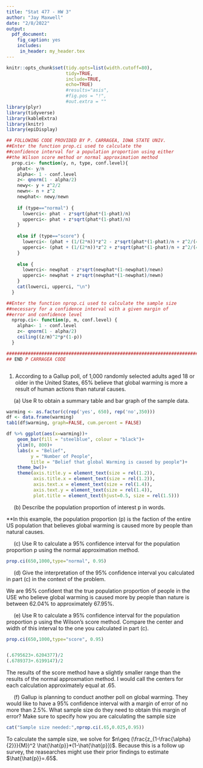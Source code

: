 ```yaml
---
title: "Stat 477 - HW 3"
author: "Jay Maxwell"
date: "2/8/2022"
output: 
  pdf_document:
    fig_caption: yes
    includes:
     in_header: my_header.tex
---  
```


```r
knitr::opts_chunk$set(tidy.opts=list(width.cutoff=80), 
                      tidy=TRUE, 
                      include=TRUE, 
                      echo=TRUE) 
                      #results="asis",
                      #fig.pos = "!", 
                      #out.extra = ""
library(plyr)                      
library(tidyverse)
library(kableExtra)
library(knitr)
library(epiDisplay)

## FOLLOWING CODE PROVIDED BY P. CARRAGEA, IOWA STATE UNIV.
##Enter the function prop.ci used to calculate the 
##confidence interval for a population proportion using either 
##the Wilson score method or normal approximation method
  prop.ci<- function(y, n, type, conf.level){
    phat<- y/n
    alpha<- 1 - conf.level
    z<- qnorm(1 - alpha/2)
    newy<- y + z^2/2
    newn<- n + z^2
    newphat<- newy/newn
  
    if (type=="normal") {
      lowerci<- phat - z*sqrt(phat*(1-phat)/n)
      upperci<- phat + z*sqrt(phat*(1-phat)/n)
    }
  
    else if (type=="score") {
      lowerci<- (phat + (1/(2*n))*z^2 - z*sqrt(phat*(1-phat)/n + z^2/(4*n^2)))/(1 + (1/n)*z^2)
      upperci<- (phat + (1/(2*n))*z^2 + z*sqrt(phat*(1-phat)/n + z^2/(4*n^2)))/(1 + (1/n)*z^2)
    }
  
    else {
      lowerci<- newphat - z*sqrt(newphat*(1-newphat)/newn)
      upperci<- newphat + z*sqrt(newphat*(1-newphat)/newn)
    }
    cat(lowerci, upperci, "\n")
  }

##Enter the function nprop.ci used to calculate the sample size
##necessary for a confidence interval with a given margin of 
##error and confidence level
  nprop.ci<- function(p, m, conf.level) {
    alpha<- 1 - conf.level
    z<- qnorm(1 - alpha/2)
    ceiling((z/m)^2*p*(1-p))
  }

#############################################################################################################
## END P CARRAGEA CODE



```

1. According to a Gallup poll, of 1,000 randomly selected adults aged 18 or older in the United States, 65% believe that global warming is more a result of human actions than natural causes.

|      (a) Use R to obtain a summary table and bar graph of the sample data.

```r

warming <- as.factor(c(rep('yes', 650), rep('no',350)))
df <- data.frame(warming)
tab1(df$warming, graph=FALSE, cum.percent = FALSE)

df %>% ggplot(aes(x=warming))+
    geom_bar(fill = "steelblue", colour = "black")+
    ylim(0, 800)+
    labs(x = "Belief",
         y = "Number of People",
         title = "Belief that global Warming is caused by people")+
    theme_bw()+
    theme(axis.title.y = element_text(size = rel(1.2)),
          axis.title.x = element_text(size = rel(1.2)),
          axis.text.x = element_text(size = rel(1.4)),
          axis.text.y = element_text(size = rel(1.4)),
          plot.title = element_text(hjust=0.5, size = rel(1.5)))
```



|      (b) Describe the population proportion of interest p in words.

**In this example, the population proportion (p) is the faction of the entire US population that believes global warming is caused more by people than natural causes. 



|      (c) Use R to calculate a 95% confidence interval for the population proportion p using the normal approximation method.

```r
prop.ci(650,1000,type="normal", 0.95)
```




|      (d) Give the interpretation of the 95% confidence interval you calculated in part (c) in the context of the problem. 

We are 95% confident that the true population proportion of people in the USE who believe global warming is caused more by people than nature is between 62.04% to approximately 67.95%.





|      (e) Use R to calculate a 95% confidence interval for the population proportion p using the Wilson’s score method. Compare the center and width of this interval to the one you calculated in part (c).


```r
prop.ci(650,1000,type="score", 0.95)


(.6795623+.6204377)/2
(.6789373+.6199147)/2

```

The results of the score method have a slightly smaller range than the results of the normal approxmation method. I would call the centers for each calculation approximately equal at .65. 



|      (f) Gallup is planning to conduct another poll on global warming. They would like to have a 95% confidence interval with a margin of error of no more than 2.5%. What sample size do they need to obtain this margin of error? Make sure to specify how you are calculating the sample size 

```r

cat("Sample size needed:",nprop.ci(.65,0.025,0.95))

```

To calculate the sample size, we solve for $n\geq (\frac{z_{1-\frac{\alpha}{2}}}{M})^2 \hat{\hat{p}}*(1-\hat{\hat{p}})$. Because this is a follow up survey, the reasearches might use their prior findings to estimate $\hat{\hat{p}}=.65$. 


